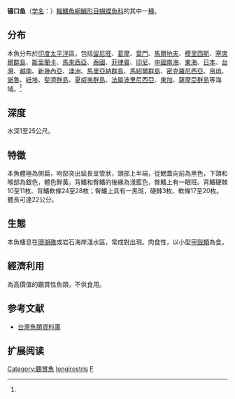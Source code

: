 {{Speciesbox
| name = 镊口鱼
| status = LC
| status_system = IUCN3.1
| image = Longnose Butterflyfish.jpg
| genus = Forcipiger
| species = longirostris
| authority = Broussonet, 1782<ref name='id7651'>{{cite web| url =http://www.bioinfo.cn/db05/BjdwSpecies.php?action=view&id=7651| title =镊口鱼| work =中国动物物种编目数据库| publisher =中国科学院微生物研究所| author =中国科学院动物研究所| accessdate =2009-04-16}}{{dead link|date=2018年5月 |bot=InternetArchiveBot |fix-attempted=yes }}</ref>
| synonyms = *''Forcipiger inornatus''<br /><small>Randall, 1961</small>
*''Chelmo longirostris''<br /><small>Broussonet, 1782</small>
*''Chaetodon longirostris''<br /><small>Broussonet, 1782</small>
*''Forcipiger cyrano''<br /><small>Randall, 1961</small>
}}

'''镊口鱼'''（[[学名|学名]]：{{lang|la|''Forcipiger longirostris''}}）[[輻鰭魚綱|輻鰭魚綱]][[鱸形目|鱸形目]][[蝴蝶魚科|蝴蝶魚科]]的其中一[[種|種]]。

==分布==
本魚分布於[[印度|印度]][[太平洋|太平洋]]區，包括[[留尼旺|留尼旺]]、[[葛摩|葛摩]]、[[葉門|葉門]]、[[馬爾地夫|馬爾地夫]]、[[模里西斯|模里西斯]]、[[塞席爾群島|塞席爾群島]]、[[斯里蘭卡|斯里蘭卡]]、[[馬來西亞|馬來西亞]]、[[泰國|泰國]]、[[菲律賓|菲律賓]]、[[印尼|印尼]]、[[中國|中國]][[南海|南海]]、[[東海|東海]]、[[日本|日本]]、[[台灣|台灣]]、[[越南|越南]]、[[新幾內亞|新幾內亞]]、[[澳洲|澳洲]]、[[馬里亞納群島|馬里亞納群島]]、[[馬紹爾群島|馬紹爾群島]]、[[密克羅尼西亞|密克羅尼西亞]]、[[帛琉|帛琉]]、[[諾魯|諾魯]]、[[紐埃|紐埃]]、[[斐濟群島|斐濟群島]]、[[夏威夷群島|夏威夷群島]]、[[法屬波里尼西亞|法屬波里尼西亞]]、[[東加|東加]]、[[薩摩亞群島|薩摩亞群島]]等海域。<ref name='id7651'/>

==深度==
水深1至25公尺。

==特徵==
本魚體極為側扁，吻部突出延長呈管狀，頭部上半端，從鰓蓋向前為黑色，下頜和喉部為銀色，體色鮮黃。背鰭和臀鰭的後緣為淺藍色，臀鰭上有一眼班。背鰭硬棘10至11枚、背鰭軟條24至28枚；臀鰭上具有一黑斑，硬棘3枚、軟條17至20枚。體長可達22公分。

==生態==
本魚棲息在[[珊瑚礁|珊瑚礁]]或岩石海岸淺水區，常成對出現。肉食性，以小型[[甲殼類|甲殼類]]為食。

==經濟利用==
為高價值的觀賞性魚類，不供食用。

==参考文献==
{{reflist}}
* [http://fishdb.sinica.edu.tw/ 台灣魚類資料庫] {{Wayback|url=http://fishdb.sinica.edu.tw/ |date=20160304193340 }}

== 扩展阅读 ==
{{refbegin}}
{{wikispecies-inline|Forcipiger longirostris|镊口鱼}}
{{refend}}
{{Taxonbar|from=Q1647628}}

[[Category:觀賞魚|Category:觀賞魚]]
[[Category:鑷口魚屬|longirostris]]
[[Category:1782年描述的鱼类|F]]

{{鱸形目小作品}}